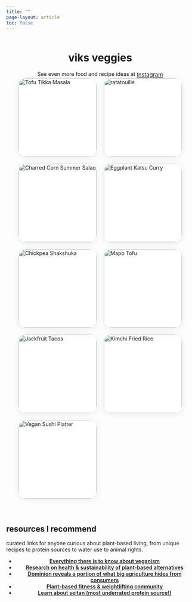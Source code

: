 ```yaml
---
title: ""
page-layout: article
toc: false
---
```

<style>
.food-gallery-grid {
display: grid;
grid-template-columns: repeat(3, 1fr);
gap: 1.2rem;
max-width: 1150px;
margin: 0 auto 2.5rem auto;
justify-items: center;
}
.food-photo-tile {
position: relative;
width: 100%;
max-width: 340px;
aspect-ratio: 1/1;
overflow: hidden;
border-radius: 1.3rem;
box-shadow: 0 2px 16px rgba(20,90,50,0.12);
background: #fff;
cursor: pointer;
transition: box-shadow .18s;
margin: 0;
}
.food-photo-tile:hover {
box-shadow: 0 10px 36px rgba(20,90,50,0.19);
z-index: 2;
}
.food-photo-tile img {
width: 100%;
height: 100%;
object-fit: cover;
transition: transform .23s;
}
.food-photo-tile:hover img {
transform: scale(1.09) rotate(-1.5deg);
}
.food-photo-caption {
position: absolute;
bottom: 0; left: 0; right: 0;
background: rgba(255,255,255,0.82);
color: #0C2B1A;
font-weight: 500;
padding: .35em .7em .38em .7em;
font-size: 0.86em;
text-align: center;
opacity: 0;
transition: opacity .15s;
border-radius: 0 0 1.3rem 1.3rem;
}
.food-photo-tile:hover .food-photo-caption {
opacity: 1;
}
@media (max-width: 1200px) {
.food-gallery-grid { grid-template-columns: repeat(2, 1fr);}
}
@media (max-width: 800px) {
.food-gallery-grid { grid-template-columns: 1fr;}
.food-photo-tile { max-width: 99vw; }
}
.center-container {
display: flex;
flex-direction: column;
align-items: center;
width: 100%;
}
</style>

<div class="center-container">
<h1 class="display-4 text-center mb-4" style="color:var(--green-main);">viks veggies</h1>
<p class="lead text-center mb-5" style="max-width:540px; margin:0 auto;">
See even more food and recipe ideas at
<a href="https://instagram.com/viksveggies" target="_blank" class="btn btn-outline-primary btn-sm ms-2" style="font-size:1.07em;vertical-align:-2px;"><i class="bi bi-instagram"></i> Instagram</a>
</p>

<div class="food-gallery-grid">
<div class="food-photo-tile">
<img src="food2.jpg" alt="Tofu Tikka Masala">
<div class="food-photo-caption">shoyu ramen, seitan chashu</div>
</div>
<div class="food-photo-tile">
<img src="food3.jpg" alt="ratatouille">
<div class="food-photo-caption">ratatouille</div>
</div>
<div class="food-photo-tile">
<img src="food4.jpg" alt="Charred Corn Summer Salad">
<div class="food-photo-caption">tofu steak, roasted red pepper sauce, saffron rice</div>
</div>
<div class="food-photo-tile">
<img src="food5.jpg" alt="Eggplant Katsu Curry">
<div class="food-photo-caption">greek-style seitan, crispy chickpeas, tzatzski tz</div>
</div>
<div class="food-photo-tile">
<img src="food6.jpg" alt="Chickpea Shakshuka">
<div class="food-photo-caption">birria noodles</div>
</div>
<div class="food-photo-tile">
<img src="food7.jpg" alt="Mapo Tofu">
<div class="food-photo-caption">yeasted apple pancakes</div>
</div>
<div class="food-photo-tile">
<img src="food8.jpg" alt="Jackfruit Tacos">
<div class="food-photo-caption">chana masala, mint chutney</div>
</div>
<div class="food-photo-tile">
<img src="food9.jpg" alt="Kimchi Fried Rice">
<div class="food-photo-caption">pesto pasta, king oyster mushrooms</div>
</div>
<div class="food-photo-tile">
<img src="food10.jpg" alt="Vegan Sushi Platter">
<div class="food-photo-caption">plant-based steak, butternut squash fusilli, roasted eggplant</div>
</div>
</div>
</div>

<h2 id="no-anchor-resources" class="display-5 text-center mb-4" style="color:var(--green-main);">
resources I recommend
</h2>
<p class="text-center mb-4">curated links for anyone curious about plant-based living, from unique recipes to protein sources to water use to animal rights.</p>
<div class="container" style="margin: 0 auto; text-align: center;">
<ul class="list-group list-group-flush" style="max-width:600px; margin:0 auto;">
<li class="list-group-item d-flex align-items-center" style="background:transparent;">
<i class="bi bi-globe me-3" style="font-size:1.3em;color:#145A32;"></i>
<a href="https://vegancheatsheet.org/" target="_blank" style="font-weight:600;">
Everything there is to know about veganism
</a>
</li>
<li class="list-group-item d-flex align-items-center" style="background:transparent;">
<i class="bi bi-journal-text me-3" style="font-size:1.3em;color:#145A32;"></i>
<a href="https://www.sciencedirect.com/science/article/pii/S2666833522000612" target="_blank" style="font-weight:600;">
Research on health & sustainability of plant-based alternatives</a>
</li>
<li class="list-group-item d-flex align-items-center" style="background:transparent;">
<i class="bi bi-film me-3" style="font-size:1.3em;color:#145A32;"></i>
<a href="https://www.dominionmovement.com/watch" target="_blank" style="font-weight:600;"> Dominion reveals a portion of what big agriculture hides from consumers</a>
</li>
<li class="list-group-item d-flex align-items-center" style="background:transparent;">
<i class="bi bi-heart me-3" style="font-size:1.3em;color:#145A32;"></i>
<a href="https://www.reddit.com/r/veganfitness/wiki/index/" target="_blank" style="font-weight:600;">
Plant-based fitness & weightlifting community</a>
</li>
<li class="list-group-item d-flex align-items-center" style="background:transparent;">
<i class="bi bi-basket me-3" style="font-size:1.3em;color:#145A32;"></i>
<a href="https://seitansociety.com/" target="_blank" style="font-weight:600;"> Learn about seitan (most underrated protein source!) </a>
</li>
</section>

